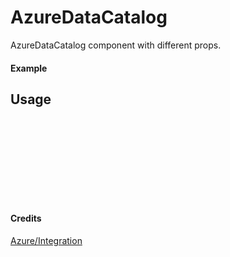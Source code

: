 
<Meta of={AzureDataCatalog} title="Azure/Integration/AzureDataCatalog" />

# AzureDataCatalog

AzureDataCatalog component with different props.

#### Example

<Canvas of={AzureDataCatalog.Primary} />

## Usage

```ts
import { AzureDataCatalog } from "yadl-ui";

const Example = () => {
  return (
      <AzureDataCatalog />
  );
};

export default Example;
```

#### Credits
[Azure/Integration](https://learn.microsoft.com/en-us/azure/architecture/icons/)
